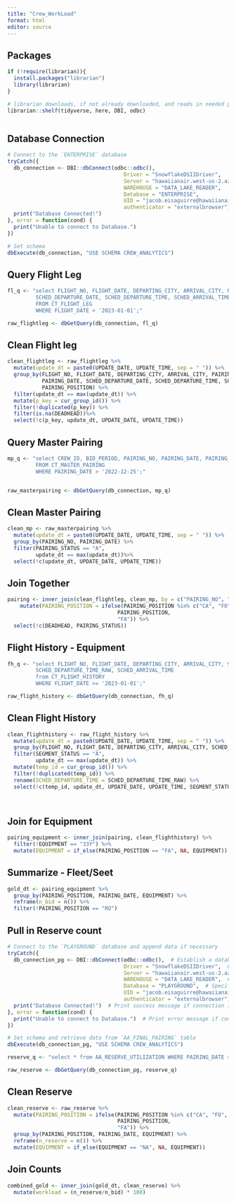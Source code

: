```yaml
---
title: "Crew_WorkLoad"
format: html
editor: source
---
```


## Packages
```r

if (!require(librarian)){
  install.packages("librarian")
  library(librarian)
}

# librarian downloads, if not already downloaded, and reads in needed packages
librarian::shelf(tidyverse, here, DBI, odbc)



```

## Database Connection
```r
# Connect to the `ENTERPRISE` database
tryCatch({
  db_connection <- DBI::dbConnect(odbc::odbc(),
                                     Driver = "SnowflakeDSIIDriver",
                                     Server = "hawaiianair.west-us-2.azure.snowflakecomputing.com",
                                     WAREHOUSE = "DATA_LAKE_READER",
                                     Database = "ENTERPRISE",
                                     UID = "jacob.eisaguirre@hawaiianair.com",
                                     authenticator = "externalbrowser")
  print("Database Connected!")
}, error = function(cond) {
  print("Unable to connect to Database.")
})

# Set schema
dbExecute(db_connection, "USE SCHEMA CREW_ANALYTICS")

```


## Query Flight Leg
```r

fl_q <- "select FLIGHT_NO, FLIGHT_DATE, DEPARTING_CITY, ARRIVAL_CITY, PAIRING_NO, PAIRING_DATE, 
         SCHED_DEPARTURE_DATE, SCHED_DEPARTURE_TIME, SCHED_ARRIVAL_TIME, DEADHEAD, PAIRING_POSITION, UPDATE_DATE, UPDATE_TIME
         FROM CT_FLIGHT_LEG
         WHERE FLIGHT_DATE > '2023-01-01';"

raw_flightleg <- dbGetQuery(db_connection, fl_q)


```

## Clean Flight leg
```r

clean_flightleg <- raw_flightleg %>% 
  mutate(update_dt = paste0(UPDATE_DATE, UPDATE_TIME, sep = " ")) %>% 
  group_by(FLIGHT_NO, FLIGHT_DATE, DEPARTING_CITY, ARRIVAL_CITY, PAIRING_NO, 
           PAIRING_DATE, SCHED_DEPARTURE_DATE, SCHED_DEPARTURE_TIME, SCHED_ARRIVAL_TIME, 
           PAIRING_POSITION) %>% 
  filter(update_dt == max(update_dt)) %>% 
  mutate(p_key = cur_group_id()) %>% 
  filter(!duplicated(p_key)) %>% 
  filter(is.na(DEADHEAD))%>% 
  select(!c(p_key, update_dt, UPDATE_DATE, UPDATE_TIME))


```


## Query Master Pairing
```r

mp_q <- "select CREW_ID, BID_PERIOD, PAIRING_NO, PAIRING_DATE, PAIRING_POSITION, PAIRING_STATUS, UPDATE_DATE, UPDATE_TIME
         FROM CT_MASTER_PAIRING
         WHERE PAIRING_DATE > '2022-12-25';"


raw_masterpairing <- dbGetQuery(db_connection, mp_q)

```


## Clean Master Pairing
```r

clean_mp <- raw_masterpairing %>% 
  mutate(update_dt = paste0(UPDATE_DATE, UPDATE_TIME, sep = " ")) %>% 
  group_by(PAIRING_NO, PAIRING_DATE) %>% 
  filter(PAIRING_STATUS == "A",
         update_dt == max(update_dt))%>% 
  select(!c(update_dt, UPDATE_DATE, UPDATE_TIME))

```

## Join Together
```r

pairing <- inner_join(clean_flightleg, clean_mp, by = c("PAIRING_NO", "PAIRING_DATE", "PAIRING_POSITION")) %>% 
    mutate(PAIRING_POSITION = ifelse(PAIRING_POSITION %in% c("CA", "FO", "RO", "FA"),
                                   PAIRING_POSITION, 
                                   "FA")) %>% 
  select(!c(DEADHEAD, PAIRING_STATUS))


```

## Flight History - Equipment
```r

fh_q <- "select FLIGHT_NO, FLIGHT_DATE, DEPARTING_CITY, ARRIVAL_CITY, SEGMENT_STATUS, EQUIPMENT, UPDATE_DATE, UPDATE_TIME,
         SCHED_DEPARTURE_TIME_RAW, SCHED_ARRIVAL_TIME
         from CT_FLIGHT_HISTORY
         WHERE FLIGHT_DATE >= '2023-01-01';"

raw_flight_history <- dbGetQuery(db_connection, fh_q)

```

## Clean Flight History
```r

clean_flighthistory <- raw_flight_history %>% 
  mutate(update_dt = paste0(UPDATE_DATE, UPDATE_TIME, sep = " ")) %>% 
  group_by(FLIGHT_NO, FLIGHT_DATE, DEPARTING_CITY, ARRIVAL_CITY, SCHED_DEPARTURE_TIME_RAW, SCHED_ARRIVAL_TIME) %>% 
  filter(SEGMENT_STATUS == "A",
         update_dt == max(update_dt)) %>% 
  mutate(temp_id = cur_group_id()) %>% 
  filter(!duplicated(temp_id)) %>% 
  rename(SCHED_DEPARTURE_TIME = SCHED_DEPARTURE_TIME_RAW) %>% 
  select(!c(temp_id, update_dt, UPDATE_DATE, UPDATE_TIME, SEGMENT_STATUS))

  

```

## Join for Equipment
```r

pairing_equipment <- inner_join(pairing, clean_flighthistory) %>%
  filter(!EQUIPMENT == "33Y") %>% 
  mutate(EQUIPMENT = if_else(PAIRING_POSITION == "FA", NA, EQUIPMENT))

```



## Summarize - Fleet/Seet
```r

gold_dt <- pairing_equipment %>% 
  group_by(PAIRING_POSITION, PAIRING_DATE, EQUIPMENT) %>% 
  reframe(n_bid = n()) %>% 
  filter(!PAIRING_POSITION == "RO")

```


## Pull in Reserve count 
```r
# Connect to the `PLAYGROUND` database and append data if necessary
tryCatch({
  db_connection_pg <- DBI::dbConnect(odbc::odbc(),  # Establish a database connection using ODBC for the playground database
                                     Driver = "SnowflakeDSIIDriver",  # Specify the Snowflake ODBC driver
                                     Server = "hawaiianair.west-us-2.azure.snowflakecomputing.com",  # Server address
                                     WAREHOUSE = "DATA_LAKE_READER",  # Specify the Snowflake warehouse
                                     Database = "PLAYGROUND",  # Specify the database name
                                     UID = "jacob.eisaguirre@hawaiianair.com",  # User ID for authentication
                                     authenticator = "externalbrowser")  # Use external browser for authentication
  print("Database Connected!")  # Print success message if connection is established
}, error = function(cond) {
  print("Unable to connect to Database.")  # Print error message if connection fails
})

# Set schema and retrieve data from `AA_FINAL_PAIRING` table
dbExecute(db_connection_pg, "USE SCHEMA CREW_ANALYTICS") 

reserve_q <- "select * from AA_RESERVE_UTILIZATION WHERE PAIRING_DATE > '2022-12-25';"

raw_reserve <- dbGetQuery(db_connection_pg, reserve_q)

```

## Clean Reserve
```r

clean_reserve <- raw_reserve %>% 
  mutate(PAIRING_POSITION = ifelse(PAIRING_POSITION %in% c("CA", "FO", "RO", "FA"),
                                   PAIRING_POSITION, 
                                   "FA")) %>% 
  group_by(PAIRING_POSITION, PAIRING_DATE, EQUIPMENT) %>% 
  reframe(n_reserve = n()) %>% 
  mutate(EQUIPMENT = if_else(EQUIPMENT == "NA", NA, EQUIPMENT))

```

## Join Counts
```r

combined_gold <- inner_join(gold_dt, clean_reserve) %>% 
  mutate(workload = (n_reserve/n_bid) * 100)

```


